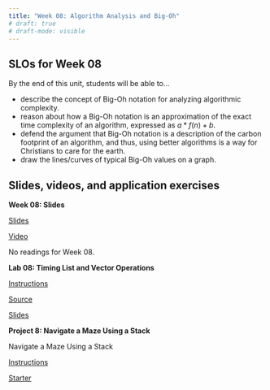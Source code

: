 ```yaml
---
title: "Week 08: Algorithm Analysis and Big-Oh"
# draft: true
# draft-mode: visible
---
```


## SLOs for Week 08

By the end of this unit, students will be able to...

- describe the concept of Big-Oh notation for analyzing algorithmic complexity.
- reason about how a Big-Oh notation is an approximation of the exact time complexity of an algorithm, expressed as $a * f(n) + b$.
- defend the argument that Big-Oh notation is a description of the carbon footprint of an algorithm, and thus, using better algorithms is a way for Christians to care for the earth.
- draw the lines/curves of typical Big-Oh values on a graph.


## Slides, videos, and application exercises

::::: slide-deck
**Week 08: Slides**

::: slides
[Slides](https://calvincollege-my.sharepoint.com/:p:/g/personal/vtn2_calvin_edu/EVUHPdmKVURIiLt6RGsWGUgBMWUBvWAUeP3IdaHpoNjQVg?e=BRbwiB){target="_blank"}
:::

::: video
[Video](https://www.youtube.com/playlist?list=PLgbz05MfsB26udu5rHnVUVY3I3Nlmynmu){target="_blank"}
:::


::: reading
No readings for Week 08.
:::

:::::

<!-- ## Lab -->

:::::: lab
**Lab 08: Timing List and Vector Operations**

::: instructions
[Instructions]()
:::

```{=html}
<!-- ::: instructions
[Instructions](slides/lab06-slides.qmd)
::: -->
```

::: starter
[Source]()
:::

::: slides
[Slides]()
:::
::::::

<!-- ## Homework assignments -->

::::: homework
**Project 8: Navigate a Maze Using a Stack**

Navigate a Maze Using a Stack

::: instructions
[Instructions](/projects/proj08.qmd)
:::

```{=html}
<!-- ::: source
[Source](https://github.com/rstudio-education/datascience-box/tree/master/course-materials/hw-instructions/hw-10)
::: -->
```

::: starter
[Starter](https://classroom.github.com/a/3j-1oMeu)
:::
:::::

```{=html}
<!-- ::: exam
**Exam 1**
Exam on Friday during class. Bring your laptop. Content: Weeks 0 - 2.
::: -->
```

```{=html}
<!-- ::: application-exercise
**First dataviz**

> **Option 1 - UN Votes**
>
> ::: source
> [Source](https://github.com/rstudio-education/datascience-box/tree/master/course-materials/application-exercises/ae-01a-un-votes/unvotes.qmd)
> :::
>
> ::: video
> [Video](https://youtu.be/r-uTBEclM1E)
> :::

> **Option 2 - COVID-19**
>
> ::: source
> [Source](https://github.com/rstudio-education/datascience-box/blob/master/course-materials/application-exercises/ae-01b-covid/covid.qmd)
> :::
::: -->
```

```{=html}
<!-- ::: guest-lecture
**Alberto Cairo - How charts lie**

::: video
[Video](https://youtu.be/Low28hx4wyk)
:::
::: -->
```
